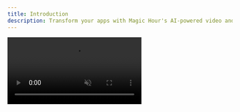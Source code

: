 ```yaml
---
title: Introduction
description: Transform your apps with Magic Hour's AI-powered video and image generation API.
---
```


<Frame>
  <video
    src="https://d28dkohlqf5vwj.cloudfront.net/landing/landing-page-sizzle-reel.webm"
    muted
    autoPlay
    playsInline
    className="rounded-lg"
  />
</Frame>

## Quick Start

<CardGroup cols={2}>
  <Card
    title="Getting Started"
    icon="forward-fast"
    href="/getting-started/quick-start"
  >
    Get started with Magic Hour quickly.
  </Card>
  <Card title="API Reference" icon="webhook" href="/api-reference">
    Explore the API Reference to discover all available endpoints.
  </Card>
  <Card title="Video Tools" icon="video" href="/api-reference">
    Get more details on the available AI video modes.
  </Card>
  <Card title="Image Tools" icon="image" href="/api-reference">
    Get more details on the available AI image modes.
  </Card>
</CardGroup>
